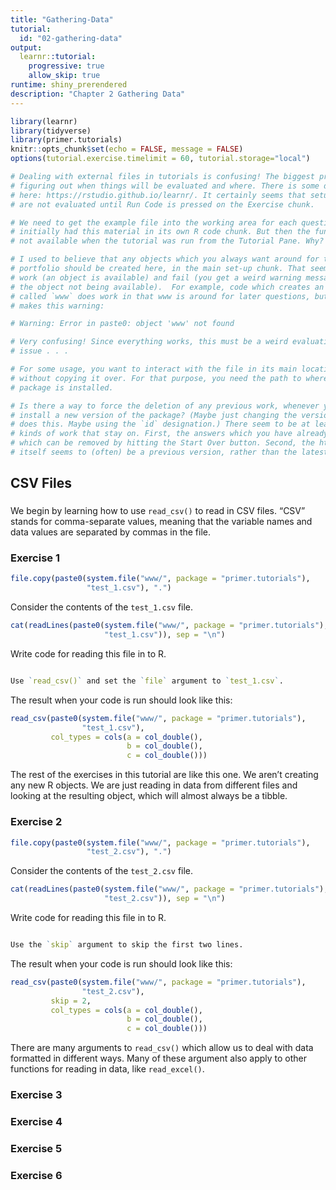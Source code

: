 ```yaml
---
title: "Gathering-Data"
tutorial:
  id: "02-gathering-data"
output: 
  learnr::tutorial:
    progressive: true
    allow_skip: true
runtime: shiny_prerendered
description: "Chapter 2 Gathering Data"
---
```


```r
library(learnr)
library(tidyverse)
library(primer.tutorials)
knitr::opts_chunk$set(echo = FALSE, message = FALSE)
options(tutorial.exercise.timelimit = 60, tutorial.storage="local") 

# Dealing with external files in tutorials is confusing! The biggest problem is
# figuring out when things will be evaluated and where. There is some discussion
# here: https://rstudio.github.io/learnr/. It certainly seems that setup chunks
# are not evaluated until Run Code is pressed on the Exercise chunk.

# We need to get the example file into the working area for each question. I
# initially had this material in its own R code chunk. But then the function was
# not available when the tutorial was run from the Tutorial Pane. Why? 

# I used to believe that any objects which you always want around for the entire
# portfolio should be created here, in the main set-up chunk. That seems to both
# work (an object is available) and fail (you get a weird warning message about
# the object not being available).  For example, code which creates an object
# called `www` does work in that www is around for later questions, but it also
# makes this warning:

# Warning: Error in paste0: object 'www' not found

# Very confusing! Since everything works, this must be a weird evaluation timing
# issue . . .

# For some usage, you want to interact with the file in its main location,
# without copying it over. For that purpose, you need the path to where the
# package is installed.

# Is there a way to force the deletion of any previous work, whenever you
# install a new version of the package? (Maybe just changing the version number
# does this. Maybe using the `id` designation.) There seem to be at least two
# kinds of work that stay on. First, the answers which you have already given,
# which can be removed by hitting the Start Over button. Second, the html file
# itself seems to (often) be a previous version, rather than the latest.
```


## CSV Files
###

We begin by learning how to use `read_csv()` to read in CSV files. "CSV" stands for comma-separate values, meaning that the variable names and data values are separated by commas in the file.

### Exercise 1

```r
file.copy(paste0(system.file("www/", package = "primer.tutorials"), 
                 "test_1.csv"), ".")
```

Consider the contents of the `test_1.csv` file. 

```r
cat(readLines(paste0(system.file("www/", package = "primer.tutorials"), 
                     "test_1.csv")), sep = "\n")
```

Write code for reading this file in to R.


```r

```

```r
Use `read_csv()` and set the `file` argument to `test_1.csv`.
```

The result when your code is run should look like this:

```r
read_csv(paste0(system.file("www/", package = "primer.tutorials"), 
                "test_1.csv"),
         col_types = cols(a = col_double(),
                          b = col_double(),
                          c = col_double()))
```

The rest of the exercises in this tutorial are like this one. We aren't creating any new R objects. We are just reading in data from different files and looking at the resulting object, which will almost always be a tibble.

### Exercise 2

```r
file.copy(paste0(system.file("www/", package = "primer.tutorials"), 
                 "test_2.csv"), ".")
```

Consider the contents of the `test_2.csv` file. 

```r
cat(readLines(paste0(system.file("www/", package = "primer.tutorials"), 
                     "test_2.csv")), sep = "\n")
```

Write code for reading this file in to R.


```r

```

```r
Use the `skip` argument to skip the first two lines.
```

The result when your code is run should look like this:

```r
read_csv(paste0(system.file("www/", package = "primer.tutorials"), 
                "test_2.csv"),
         skip = 2,
         col_types = cols(a = col_double(),
                          b = col_double(),
                          c = col_double()))
```

There are many arguments to `read_csv()` which allow us to deal with data formatted in different ways. Many of these argument also apply to other functions for reading in data, like `read_excel()`.

### Exercise 3

<!-- Using col_names = FALSE -->

### Exercise 4

<!-- Using col_names = c("a", "b", "c") with test_3 -->

### Exercise 5

<!-- Use na = c(".") -->

### Exercise 6

<!-- Use comment = "#" -->


<!-- ### More Stuff -->

<!-- Couple questions using col_types argument. Start with examples which show you reading in a number as a character, useful for postal codes, for example.  -->

<!-- Then, show how to use the result from running it initially to make the warning disappear. -->

<!-- Questions using read_delim to read in a csv file. Then, to read in a file with other deliminators, like spaces.  -->

<!-- Couple questions using an Excel file and readxl. -->

<!-- Couple questions on read json? Like we do in the book? -->

<!-- Couple questions on reading in data from the web, like a Wikipedia table? -->

<!-- Couple questions on using an API? -->



